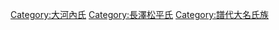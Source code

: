 [[Category:大河內氏|Category:大河內氏]]
[[Category:長澤松平氏|Category:長澤松平氏]]
[[Category:譜代大名氏族|Category:譜代大名氏族]]